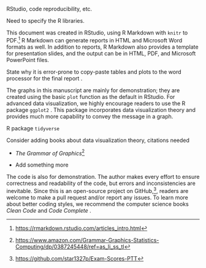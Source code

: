\textcolor{red}{Consider moving the Appendix into Additional Resources}  

RStudio, code reproducibility, etc.  

Need to specify the $\mathsf{R}$ libraries.  

This document was created in RStudio, using $\mathsf{R}$ Markdown \cite{r-markdown-pkg} with `knitr` to PDF.^[<https://rmarkdown.rstudio.com/articles_intro.html>] $\mathsf{R}$ Markdown can generate reports in HTML and Microsoft Word formats as well. In addition to reports, $\mathsf{R}$ Markdown also provides a template for presentation slides, and the output can be in HTML, PDF, and Microsoft PowerPoint files.   

State why it is error-prone to copy-paste tables and plots to the word processor for the final report \cite{baumer2014r-markdown}.   

The graphs in this manuscript are mainly for demonstration; they are created using the basic `plot` function as the default in RStudio. For advanced data visualization, we highly encourage readers to use the $\mathsf{R}$ package `ggplot2` \cite{ggplot2}. This package incorporates data visualization theory and provides much more capability to convey the message in a graph.       

$\mathsf{R}$ package `tidyverse` \cite{r-tidyverse}  

Consider adding books about data visualization theory, citations needed  

- *The Grammar of Graphics*^[<https://www.amazon.com/Grammar-Graphics-Statistics-Computing/dp/0387245448/ref=as_li_ss_tl>]

- Add something more  

The code is also for demonstration. The author makes every effort to ensure correctness and readability of the code, but errors and inconsistencies are inevitable. Since this is an open-source project on GitHub,^[<https://github.com/star1327p/Exam-Scores-PTT>], readers are welcome to make a pull request and/or report any issues. To learn more about better coding styles, we recommend the computer science books *Clean Code* \cite{martin2009clean} and *Code Complete* \cite{mcconnell2004code}.  